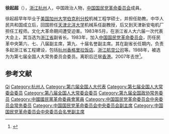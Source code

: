 '''徐起超'''（{{bd|1922年或1926年<ref>{{Cite web|title=徐起超|url=http://old.minge.gov.cn/minge/txt/2008-09/27/content_2496862.htm|accessdate=2019-09-08|work=old.minge.gov.cn}}{{Dead link|date=2020年2月 |bot=InternetArchiveBot |fix-attempted=yes }}</ref>||2007年|1月21日|catIdx=Xu}}），[[浙江|浙江]][[杭州|杭州]]人，中国政治人物，[[中国国民党革命委员会|中国国民党革命委员会]]成員。

徐起超早年毕业于[[美国|美国]][[加州大学伯克利分校|加州大学伯克利分校]]机械工程学硕士，并担任助教。中华人民共和国成立后，回国担任[[天津北洋大学|天津北洋大学]]机械系任副教授，后又到天津新安电机厂担任工程师。文化大革命期间遭受迫害。1983年5月，在浙江省人大六届一次代表大会上，其当选为[[浙江省|浙江省]]副省长。1983年，加入[[中国国民党革命委员会|中国国民党革命委员会]]，历任民革中央第六、七、八届副主席，第九、十届名誉副主席。其在副省长任期内，负责多起浙江省工程建设，包括[[杭州香格里拉饭店|杭州香格里拉饭店]]、[[浙江航空公司|浙江航空公司]]等。1988年，被选为为第七届全国人大常务委员会委员。离职后迁居[[香港|香港]]。2007年去世<ref>{{cite web| url=http://www.minge.gov.cn/txt/2008-09/27/content_2496862.htm| title=徐起超| publisher=中国国民党革命委员会中央委员会| accessdate=July 30, 2011| deadurl=yes| archiveurl=https://web.archive.org/web/20160306072325/http://minge.gov.cn/txt/2008-09/27/content_2496862.htm| archivedate=2016年3月6日| df=}}</ref>。

== 参考文献 ==
{{reflist}}

{{中国国民党革命委员会第六届中央委员会}}
{{中国国民党革命委员会第七届中央委员会}}
{{中国国民党革命委员会第八届中央委员会}}
{{中国国民党革命委员会第九届中央委员会}}
{{中国国民党革命委员会第十届中央委员会}}

{{Authority control}}
{{DEFAULTSORT:Xu徐}}
[[Category:徐姓|Qi]]
[[Category:杭州人|Category:杭州人]]
[[Category:第六届全国人大代表|Category:第六届全国人大代表]]
[[Category:第七届全国人大常委会委员|Category:第七届全国人大常委会委员]]
[[Category:第八届全国人大常委会委员|Category:第八届全国人大常委会委员]]
[[Category:第九届全国政协常务委员|Category:第九届全国政协常务委员]]
[[Category:中國國民黨革命委員會黨員|Category:中國國民黨革命委員會黨員]]
[[Category:中国国民党革命委员会中央委员会常务委员|Category:中国国民党革命委员会中央委员会常务委员]]
[[Category:中国国民党革命委员会中央委员会副主席|Category:中国国民党革命委员会中央委员会副主席]]
[[Category:中国国民党革命委员会中央委员会名誉副主席|Category:中国国民党革命委员会中央委员会名誉副主席]]